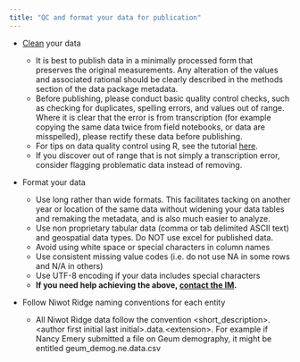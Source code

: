 ```yaml
---
title: "QC and format your data for publication"
---
```

-   [Clean](https://edirepository.org/resources/cleaning-data-and-quality-control) your data
    -   It is best to publish data in a minimally processed form that preserves the original measurements. Any alteration of the values and associated rational should be clearly described in the methods section of the data package metadata.
    -   Before publishing, please conduct basic quality control checks, such as checking for duplicates, spelling errors, and values out of range. Where it is clear that the error is from transcription (for example copying the same data twice from field notebooks, or data are misspelled), please rectify these data before publishing.
    -   For tips on data quality control using R, see the tutorial [here](https://scelmendorf.github.io/data_qa/).
    -   If you discover out of range that is not simply a transcription error, consider flagging problematic data instead of removing.

-   Format your data

    -   Use long rather than wide formats. This facilitates tacking on another year or location of the same data without widening your data tables and remaking the metadata, and is also much easier to analyze.
    -   Use non proprietary tabular data (comma or tab delimited ASCII text) and geospatial data types. Do NOT use excel for published data.
    -   Avoid using white space or special characters in column names
    -   Use consistent missing value codes (i.e. do not use NA in some rows and N/A in others)
    -   Use UTF-8 encoding if your data includes special characters
    -   **If you need help achieving the above, [contact the IM](nwt-coordinator@colorado.edu).**



-   Follow Niwot Ridge naming conventions for each entity

    -   All Niwot Ridge data follow the convention \<short_description\>.\<author first initial last initial\>.data.\<extension\>. For example if Nancy Emery submitted a file on Geum demography, it might be entitled geum_demog.ne.data.csv

